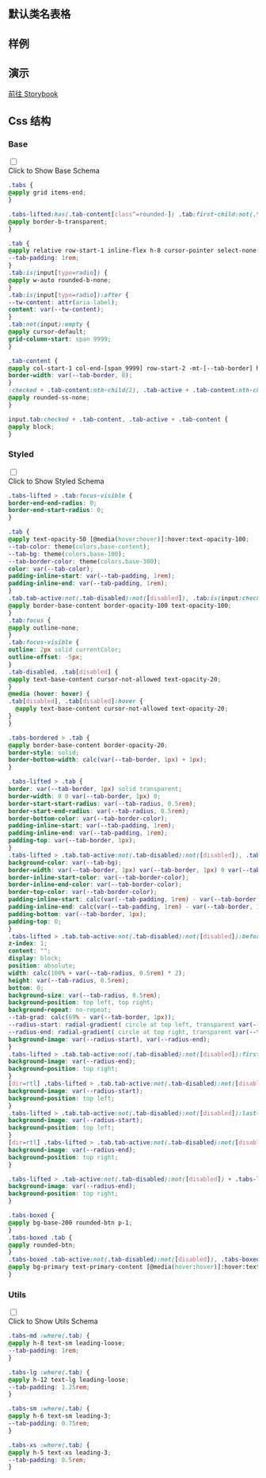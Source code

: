 
## 默认类名表格

<CssTable name="tab" />

## 样例

<Demo></Demo>

## 演示

[前往 Storybook](https://story.ui.icebreaker.top/?path=/docs/navigation-tab--docs)

## Css 结构


### Base

<div className="collapse">
<input type="checkbox" /> 
<div class="collapse-title px-0">
<span class="btn">Click to Show Base Schema</span>
</div>
<div class="collapse-content"> 

```css
.tabs {
@apply grid items-end;
}

.tabs-lifted:has(.tab-content[class^=rounded-]) .tab:first-child:not(.tab-active), .tabs-lifted:has(.tab-content[class*=" rounded-"]) .tab:first-child:not(.tab-active) {
@apply border-b-transparent;
}

.tab {
@apply relative row-start-1 inline-flex h-8 cursor-pointer select-none appearance-none flex-wrap items-center justify-center text-center text-sm leading-loose;
--tab-padding: 1rem;
}
.tab:is(input[type=radio]) {
@apply w-auto rounded-b-none;
}
.tab:is(input[type=radio]):after {
--tw-content: attr(aria-label);
content: var(--tw-content);
}
.tab:not(input):empty {
@apply cursor-default;
grid-column-start: span 9999;
}

.tab-content {
@apply col-start-1 col-end-[span_9999] row-start-2 -mt-[--tab-border] hidden border-transparent;
border-width: var(--tab-border, 0);
}
:checked + .tab-content:nth-child(2), .tab-active + .tab-content:nth-child(2) {
@apply rounded-ss-none;
}

input.tab:checked + .tab-content, .tab-active + .tab-content {
@apply block;
}
```

</div>
</div>

  

### Styled

<div className="collapse">
<input type="checkbox" /> 
<div class="collapse-title px-0">
<span class="btn">Click to Show Styled Schema</span>
</div>
<div class="collapse-content"> 

```css
.tabs-lifted > .tab:focus-visible {
border-end-end-radius: 0;
border-end-start-radius: 0;
}

.tab {
@apply text-opacity-50 [@media(hover:hover)]:hover:text-opacity-100;
--tab-color: theme(colors.base-content);
--tab-bg: theme(colors.base-100);
--tab-border-color: theme(colors.base-300);
color: var(--tab-color);
padding-inline-start: var(--tab-padding, 1rem);
padding-inline-end: var(--tab-padding, 1rem);
}
.tab.tab-active:not(.tab-disabled):not([disabled]), .tab:is(input:checked) {
@apply border-base-content border-opacity-100 text-opacity-100;
}
.tab:focus {
@apply outline-none;
}
.tab:focus-visible {
outline: 2px solid currentColor;
outline-offset: -5px;
}
.tab-disabled, .tab[disabled] {
@apply text-base-content cursor-not-allowed text-opacity-20;
}
@media (hover: hover) {
.tab[disabled], .tab[disabled]:hover {
  @apply text-base-content cursor-not-allowed text-opacity-20;
}
}

.tabs-bordered > .tab {
@apply border-base-content border-opacity-20;
border-style: solid;
border-bottom-width: calc(var(--tab-border, 1px) + 1px);
}

.tabs-lifted > .tab {
border: var(--tab-border, 1px) solid transparent;
border-width: 0 0 var(--tab-border, 1px) 0;
border-start-start-radius: var(--tab-radius, 0.5rem);
border-start-end-radius: var(--tab-radius, 0.5rem);
border-bottom-color: var(--tab-border-color);
padding-inline-start: var(--tab-padding, 1rem);
padding-inline-end: var(--tab-padding, 1rem);
padding-top: var(--tab-border, 1px);
}
.tabs-lifted > .tab.tab-active:not(.tab-disabled):not([disabled]), .tabs-lifted > .tab:is(input:checked) {
background-color: var(--tab-bg);
border-width: var(--tab-border, 1px) var(--tab-border, 1px) 0 var(--tab-border, 1px);
border-inline-start-color: var(--tab-border-color);
border-inline-end-color: var(--tab-border-color);
border-top-color: var(--tab-border-color);
padding-inline-start: calc(var(--tab-padding, 1rem) - var(--tab-border, 1px));
padding-inline-end: calc(var(--tab-padding, 1rem) - var(--tab-border, 1px));
padding-bottom: var(--tab-border, 1px);
padding-top: 0;
}
.tabs-lifted > .tab.tab-active:not(.tab-disabled):not([disabled]):before, .tabs-lifted > .tab:is(input:checked):before {
z-index: 1;
content: "";
display: block;
position: absolute;
width: calc(100% + var(--tab-radius, 0.5rem) * 2);
height: var(--tab-radius, 0.5rem);
bottom: 0;
background-size: var(--tab-radius, 0.5rem);
background-position: top left, top right;
background-repeat: no-repeat;
--tab-grad: calc(69% - var(--tab-border, 1px));
--radius-start: radial-gradient( circle at top left, transparent var(--tab-grad), var(--tab-border-color) calc(var(--tab-grad) + 0.25px), var(--tab-border-color) calc(var(--tab-grad) + var(--tab-border, 1px)), var(--tab-bg) calc(var(--tab-grad) + var(--tab-border, 1px) + 0.25px) );
--radius-end: radial-gradient( circle at top right, transparent var(--tab-grad), var(--tab-border-color) calc(var(--tab-grad) + 0.25px), var(--tab-border-color) calc(var(--tab-grad) + var(--tab-border, 1px)), var(--tab-bg) calc(var(--tab-grad) + var(--tab-border, 1px) + 0.25px) );
background-image: var(--radius-start), var(--radius-end);
}
.tabs-lifted > .tab.tab-active:not(.tab-disabled):not([disabled]):first-child:before, .tabs-lifted > .tab:is(input:checked):first-child:before {
background-image: var(--radius-end);
background-position: top right;
}
[dir=rtl] .tabs-lifted > .tab.tab-active:not(.tab-disabled):not([disabled]):first-child:before, [dir=rtl] .tabs-lifted > .tab:is(input:checked):first-child:before {
background-image: var(--radius-start);
background-position: top left;
}
.tabs-lifted > .tab.tab-active:not(.tab-disabled):not([disabled]):last-child:before, .tabs-lifted > .tab:is(input:checked):last-child:before {
background-image: var(--radius-start);
background-position: top left;
}
[dir=rtl] .tabs-lifted > .tab.tab-active:not(.tab-disabled):not([disabled]):last-child:before, [dir=rtl] .tabs-lifted > .tab:is(input:checked):last-child:before {
background-image: var(--radius-end);
background-position: top right;
}

.tabs-lifted > .tab-active:not(.tab-disabled):not([disabled]) + .tabs-lifted .tab-active:not(.tab-disabled):not([disabled]):before, .tabs-lifted > .tab:is(input:checked) + .tabs-lifted .tab:is(input:checked):before {
background-image: var(--radius-end);
background-position: top right;
}

.tabs-boxed {
@apply bg-base-200 rounded-btn p-1;
}
.tabs-boxed .tab {
@apply rounded-btn;
}
.tabs-boxed .tab-active:not(.tab-disabled):not([disabled]), .tabs-boxed :is(input:checked) {
@apply bg-primary text-primary-content [@media(hover:hover)]:hover:text-primary-content;
}
```

</div>
</div>

  

### Utils

<div className="collapse">
<input type="checkbox" /> 
<div class="collapse-title px-0">
<span class="btn">Click to Show Utils Schema</span>
</div>
<div class="collapse-content"> 

```css
.tabs-md :where(.tab) {
@apply h-8 text-sm leading-loose;
--tab-padding: 1rem;
}

.tabs-lg :where(.tab) {
@apply h-12 text-lg leading-loose;
--tab-padding: 1.25rem;
}

.tabs-sm :where(.tab) {
@apply h-6 text-sm leading-3;
--tab-padding: 0.75rem;
}

.tabs-xs :where(.tab) {
@apply h-5 text-xs leading-3;
--tab-padding: 0.5rem;
}
```

</div>
</div>